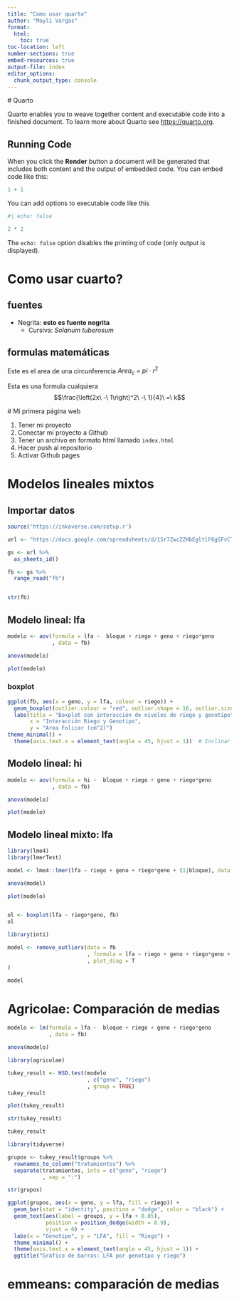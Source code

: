 ```yaml
---
title: "Como usar quarto"
author: "Mayli Vargas"
format:
  html:
    toc: true
toc-location: left
number-sections: true
embed-resources: true
output-file: index
editor_options: 
  chunk_output_type: console
---
```

  
  # Quarto
  
  Quarto enables you to weave together content and executable code into a finished document. To learn more about Quarto see <https://quarto.org>.

## Running Code

When you click the **Render** button a document will be generated that includes both content and the output of embedded code. You can embed code like this:
  
  ```r

1 + 1

```

You can add options to executable code like this

  ```r
#| echo: false

2 * 2
```

The `echo: false` option disables the printing of code (only output is displayed).


# Como usar cuarto?

## fuentes

- Negrita: **esto es fuente negrita**
  - Cursiva: _Solanum tuberosum_

## formulas matemáticas

Este es el area de una circunferencia $Area_c\ =\ pi\cdot r^2$
  
  
  Esta es una formula cualquiera $$\frac{\left(2x\ -\ 1\right)^2\ -\ 1}{4}\ =\ k$$
  
  
  # Mi primera página web
  
  1. Tener mi proyecto
1. Conectar mi proyecto a Github
1. Tener un archivo en formato html llamado `index.html`
1. Hacer push al repositorio
1. Activar Github pages


# Modelos lineales mixtos

## Importar datos

```r
source('https://inkaverse.com/setup.r')

url <- "https://docs.google.com/spreadsheets/d/15r7ZwcZZHbEgltlF6gSFvCTFA-CFzVBWwg3mFlRyKPs/edit?gid=172957346#gid=172957346"

gs <- url %>% 
  as_sheets_id()

fb <- gs %>% 
  range_read("fb")


str(fb)
```


## Modelo lineal: lfa

```r
modelo <- aov(formula = lfa ~  bloque + riego + geno + riego*geno
              , data = fb)

anova(modelo)

plot(modelo)
```

### boxplot

```r

ggplot(fb, aes(x = geno, y = lfa, colour = riego)) +
  geom_boxplot(outlier.colour = "red", outlier.shape = 16, outlier.size = 2) +
  labs(title = "Boxplot con interacción de niveles de riego y genotipo",
       x = "Interacción Riego y Genotipo",
       y = "Area Folicar (cm^2)")
theme_minimal() +
  theme(axis.text.x = element_text(angle = 45, hjust = 1))  # Inclinar etiquetas del eje X

```


## Modelo lineal: hi

```r
modelo <- aov(formula = hi ~  bloque + riego + geno + riego*geno
              , data = fb)

anova(modelo)

plot(modelo)
```


## Modelo lineal mixto: lfa

```r
library(lme4)
library(lmerTest)

model <- lme4::lmer(lfa ~ riego + geno + riego*geno + (1|bloque), data = fb)

anova(model)

plot(modelo)


ol <- boxplot(lfa ~ riego*geno, fb)
ol
```


```r
library(inti)

model <- remove_outliers(data = fb
                         , formula = lfa ~ riego + geno + riego*geno + (1|bloque)
                         , plot_diag = T
)

model
```


# Agricolae: Comparación de medias

```r
modelo <- lm(formula = lfa ~  bloque + riego + geno + riego*geno
             , data = fb)

anova(modelo)

library(agricolae)

tukey_result <- HSD.test(modelo
                         , c("geno", "riego")
                         , group = TRUE)
tukey_result

plot(tukey_result)

str(tukey_result)

tukey_result

library(tidyverse)

grupos <- tukey_result$groups %>% 
  rownames_to_column("tratamientos") %>% 
  separate(tratamientos, into = c("geno", "riego")
           , sep = ":")

str(grupos)

```

```r
ggplot(grupos, aes(x = geno, y = lfa, fill = riego)) +
  geom_bar(stat = "identity", position = "dodge", color = "black") +
  geom_text(aes(label = groups, y = lfa + 0.05), 
            position = position_dodge(width = 0.9), 
            vjust = 0) +
  labs(x = "Genotipo", y = "LFA", fill = "Riego") +
  theme_minimal() +
  theme(axis.text.x = element_text(angle = 45, hjust = 1)) +
  ggtitle("Gráfico de barras: LFA por genotipo y riego")

```

# emmeans: comparación de medias

